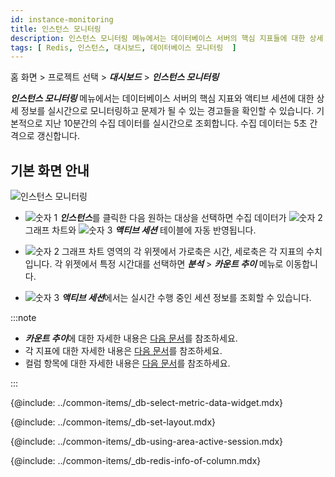 ```yaml
---
id: instance-monitoring
title: 인스턴스 모니터링
description: 인스턴스 모니터링 메뉴에서는 데이터베이스 서버의 핵심 지표들에 대한 상세 정보를 실시간으로 확인할 수 있습니다.
tags: [ Redis, 인스턴스, 대시보드, 데이터베이스 모니터링  ]
---
```


홈 화면 > 프로젝트 선택 > ***대시보드*** > ***인스턴스 모니터링***

***인스턴스 모니터링*** 메뉴에서는 데이터베이스 서버의 핵심 지표와 액티브 세션에 대한 상세 정보를 실시간으로 모니터링하고 문제가 될 수 있는 경고들을 확인할 수 있습니다. 기본적으로 지난 10분간의 수집 데이터를 실시간으로 조회합니다. 수집 데이터는 5초 간격으로 갱신합니다.

## 기본 화면 안내

![인스턴스 모니터링](/img/db-redis-instance-monitoring.png)

* ![숫자 1](/img/number-01.png) ***인스턴스***를 클릭한 다음 원하는 대상을 선택하면 수집 데이터가 ![숫자 2](/img/number-02.png) 그래프 차트와 ![숫자 3](/img/number-03.png) ***액티브 세션*** 테이블에 자동 반영됩니다.

* ![숫자 2](/img/number-02.png) 그래프 차트 영역의 각 위젯에서 가로축은 시간, 세로축은 각 지표의 수치입니다. 각 위젯에서 특정 시간대를 선택하면 ***분석*** > ***카운트 추이*** 메뉴로 이동합니다.

* ![숫자 3](/img/number-03.png) ***액티브 세션***에서는 실시간 수행 중인 세션 정보를 조회할 수 있습니다.

:::note

* ***카운트 추이***에 대한 자세한 내용은 [다음 문서](analysis-function)를 참조하세요.
* 각 지표에 대한 자세한 내용은 [다음 문서](metrics-data-list)를 참조하세요. 
* 컬럼 항목에 대한 자세한 내용은 [다음 문서](#info-of-column)를 참조하세요.

:::


<!-- 지표 선택하기 -->
{@include: ../common-items/_db-select-metric-data-widget.mdx}


<!-- 레이아웃 설정하기 -->
{@include: ../common-items/_db-set-layout.mdx}  


<!-- 액티브 세션 영역 활용 -->
{@include: ../common-items/_db-using-area-active-session.mdx}

<!-- 컬럼 정보 안내 -->
{@include: ../common-items/_db-redis-info-of-column.mdx}